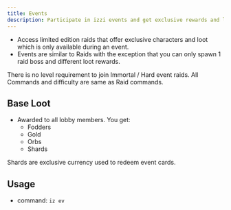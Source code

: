 ```yaml
---
title: Events
description: Participate in izzi events and get exclusive rewards and loot.
---
```

- Access limited edition raids that offer exclusive characters and loot which is only available during an event.
- Events are similar to Raids with the exception that you can only spawn 1 raid boss and different loot rewards.

<Note>There is no level requirement to join Immortal / Hard event raids.</Note>
<Note>All Commands and difficulty are same as Raid commands.</Note>

## Base Loot
- Awarded to all lobby members. You get:
    - Fodders
    - Gold
    - Orbs
    - Shards

<Note>Shards are exclusive currency used to redeem event cards.</Note>

## Usage
- command: `iz ev`

<CardGroup cols="3">
<Card icon="thumbtack" href="/general/currencies#shards" title="Shards" horizontal />
<Card icon="thumbtack" href="/general/currencies#blue-orbs" title="Orbs" horizontal />
</CardGroup>


